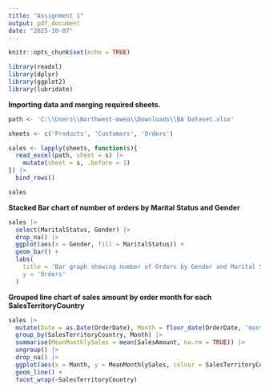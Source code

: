 ```yaml
---
title: "Assignment 1"
output: pdf_document
date: "2025-10-07"
---
```


```r
knitr::opts_chunk$set(echo = TRUE)
```

```r
library(readxl)
library(dplyr)
library(ggplot2)
library(lubridate)
```

**Importing data and merging required sheets.**

```r
path <- 'C:\\Users\\Northwest-mwea\\Downloads\\BA Dataset.xlsx'

sheets <- c('Products', 'Customers', 'Orders')

sales <- lapply(sheets, function(s){
  read_excel(path, sheet = s) |> 
    mutate(sheet = s, .before = 1)
}) |> 
  bind_rows()

sales
```


**Stacked Bar chart of number of orders by Marital Status and Gender**

```r
sales |> 
  select(MaritalStatus, Gender) |> 
  drop_na() |> 
  ggplot(aes(x = Gender, fill = MaritalStatus)) +
  geom_bar() +
  labs(
    title = 'Bar graph showing number of Orders by Gender and Marital Status',
    y = 'Orders'
  )
```

**Grouped line chart of sales amount by order month for each SalesTerritoryCountry **

```r
sales |> 
  mutate(Date = as.Date(OrderDate), Month = floor_date(OrderDate, 'month')) |> 
  group_by(SalesTerritoryCountry, Month) |> 
  summarise(MeanMonthlySales = mean(SalesAmount, na.rm = TRUE)) |> 
  ungroup() |> 
  drop_na() |> 
  ggplot(aes(x = Month, y = MeanMonthlySales, colour = SalesTerritoryCountry)) +
  geom_line() +
  facet_wrap(~SalesTerritoryCountry)
```
